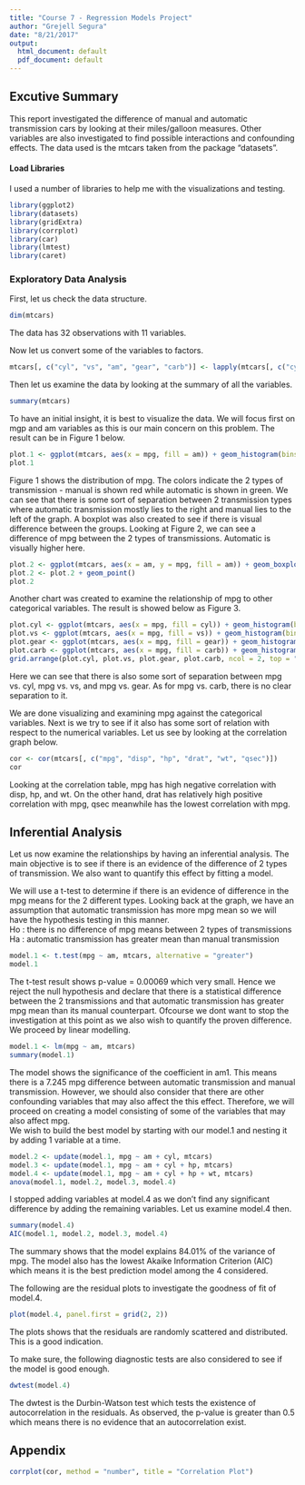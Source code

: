 ```yaml
---
title: "Course 7 - Regression Models Project"
author: "Grejell Segura"
date: "8/21/2017"
output:
  html_document: default
  pdf_document: default
---
```


## Excutive Summary

This report investigated the difference of manual and automatic transmission cars by looking at their miles/galloon measures. Other variables are also investigated to find possible interactions and confounding effects. The data used is the mtcars taken from the package "datasets".

#### Load Libraries

I used a number of libraries to help me with the visualizations and testing.
```r
library(ggplot2)
library(datasets)
library(gridExtra)
library(corrplot)
library(car)
library(lmtest)
library(caret)
```

### Exploratory Data Analysis

First, let us check the data structure.
```r
dim(mtcars)
```

The data has 32 observations with 11 variables.

Now let us convert some of the variables to factors.
```r
mtcars[, c("cyl", "vs", "am", "gear", "carb")] <- lapply(mtcars[, c("cyl", "vs", "am", "gear", "carb")], as.factor)
```

Then let us examine the data by looking at the summary of all the variables.
```r
summary(mtcars)
```


To have an initial insight, it is best to visualize the data. We will focus first on mgp and am variables as this is our main concern on this problem. The result can be in Figure 1 below.
```r
plot.1 <- ggplot(mtcars, aes(x = mpg, fill = am)) + geom_histogram(bins = 32) + labs(title = "Figure 1")
plot.1
```

  
Figure 1 shows the distribution of mpg. The colors indicate the 2 types of transmission - manual is shown red while automatic is shown in green. We can see that there is some sort of separation between 2 transmission types where automatic transmission mostly lies to the right and manual lies to the left of the graph. 
A boxplot was also created to see if there is visual difference between the groups. Looking at Figure 2, we can see a difference of mpg between the 2 types of transmissions. Automatic is visually higher here.

```r
plot.2 <- ggplot(mtcars, aes(x = am, y = mpg, fill = am)) + geom_boxplot() + labs(title = "Figure 2")
plot.2 <- plot.2 + geom_point()
plot.2
```

  
Another chart was created to examine the relationship of mpg to other categorical variables. The result is showed below as Figure 3.

```r
plot.cyl <- ggplot(mtcars, aes(x = mpg, fill = cyl)) + geom_histogram(bins = 32)
plot.vs <- ggplot(mtcars, aes(x = mpg, fill = vs)) + geom_histogram(bins = 32)
plot.gear <- ggplot(mtcars, aes(x = mpg, fill = gear)) + geom_histogram(bins = 32)
plot.carb <- ggplot(mtcars, aes(x = mpg, fill = carb)) + geom_histogram(bins = 32)
grid.arrange(plot.cyl, plot.vs, plot.gear, plot.carb, ncol = 2, top = "Figure 3")
```
  
Here we can see that there is also some sort of separation between mpg vs. cyl, mpg vs. vs, and mpg vs. gear. As for mpg vs. carb, there is no clear separation to it.
  
We are done visualizing and examining mpg against the categorical variables. Next is we try to see if it also has some sort of relation with respect to the numerical variables. Let us see by looking at the correlation graph below.

```r
cor <- cor(mtcars[, c("mpg", "disp", "hp", "drat", "wt", "qsec")])
cor
```
  
Looking at the correlation table, mpg has high negative correlation with disp, hp, and wt. On the other hand, drat has relatively high positive correlation with mpg, qsec meanwhile has the lowest correlation with mpg.

## Inferential Analysis

Let us now examine the relationships by having an inferential analysis. The main objective is to see if there is an evidence of the difference of 2 types of transmission. We also want to quantify this effect by fitting a model.  
  
We will use a t-test to determine if there is an evidence of difference in the mpg means for the 2 different types. Looking back at the graph, we have an assumption that automatic transmission has more mpg mean so we will have the hypothesis testing in this manner.  
Ho : there is no difference of mpg means between 2 types of transmissions
Ha : automatic transmission has greater mean than manual transmission

```r
model.1 <- t.test(mpg ~ am, mtcars, alternative = "greater")
model.1
```

The t-test result shows p-value = 0.00069 which very small. Hence we reject the null hypothesis and declare that there is a statistical difference between the 2 transmissions and that automatic transmission has greater mpg mean than its manual counterpart. Ofcourse we dont want to stop the investigation at this point as we also wish to quantify the proven difference. We proceed by linear modelling.

```r
model.1 <- lm(mpg ~ am, mtcars)
summary(model.1)
```
  
The model shows the significance of the coefficient in am1. This means there is a 7.245 mpg difference between automatic transmission and manual transmission. However, we should also consider that there are other confounding variables that may also affect the this effect. Therefore, we will proceed on creating a model consisting of some of the variables that may also affect mpg.  
We wish to build the best model by starting with our model.1 and nesting it by adding 1 variable at a time.
```r
model.2 <- update(model.1, mpg ~ am + cyl, mtcars)
model.3 <- update(model.1, mpg ~ am + cyl + hp, mtcars)
model.4 <- update(model.1, mpg ~ am + cyl + hp + wt, mtcars)
anova(model.1, model.2, model.3, model.4)
```

I stopped adding variables at model.4 as we don't find any significant difference by adding the remaining variables. Let us examine model.4 then.

```r
summary(model.4)
AIC(model.1, model.2, model.3, model.4)
```
  
The summary shows that the model explains 84.01% of the variance of mpg. The model also has the lowest Akaike Information Criterion (AIC) which means it is the best prediction model among the 4 considered.  
  
The following are the residual plots to investigate the goodness of fit of model.4.
```r
plot(model.4, panel.first = grid(2, 2))
```
  
The plots shows that the residuals are randomly scattered and distributed. This is a good indication.
  
To make sure, the following diagnostic tests are also considered to see if the model is good enough.
```r
dwtest(model.4)
```
  
The dwtest is the Durbin-Watson test which tests the existence of autocorrelation in the residuals. As observed, the p-value is greater than 0.5 which means there is no evidence that an autocorrelation exist.  
  

## Appendix
```r
corrplot(cor, method = "number", title = "Correlation Plot")
```
